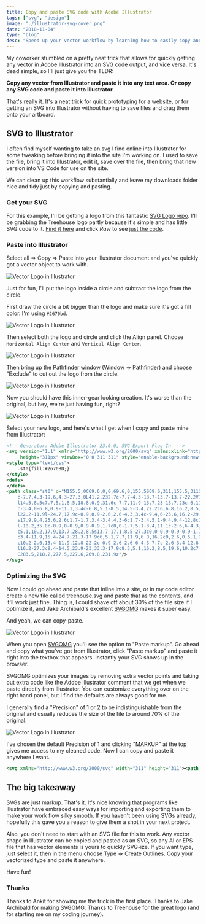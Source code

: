 ```yaml
---
title: Copy and paste SVG code with Adobe Illustrator
tags: ["svg", "design"]
image: "./illustrator-svg-cover.png"
date: "2018-11-04"
type: "blog"
desc: "Speed up your vector workflow by learning how to easily copy and paste SVG between Illustrator and your favorite code editor."
---
```


My coworker stumbled on a pretty neat trick that allows for quickly getting any vector in Adobe Illustrator into an SVG code output, and vice versa. It's dead simple, so I'll just give you the TLDR:

**Copy any vector from Illustrator and paste it into any text area. Or copy any SVG code and paste it into Illustrator.**

That's really it. It's a neat trick for quick prototyping for a website, or for getting an SVG into Illustrator without having to save files and drag them onto your artboard.

## SVG to Illustrator

I often find myself wanting to take an svg I find online into Illustrator for some tweaking before bringing it into the site I'm working on. I used to save the file, bring it into Illustrator, edit it, save over the file, then bring that new version into VS Code for use on the site.

We can clean up this workflow substantially and leave my downloads folder nice and tidy just by copying and pasting.

### Get your SVG

For this example, I'll be getting a logo from this fantastic [SVG Logo repo](https://github.com/gilbarbara/logos). I'll be grabbing the Treehouse logo partly because it's simple and has little SVG code to it. [Find it here](https://github.com/gilbarbara/logos/blob/master/logos/treehouse.svg) and click _Raw_ to see [just the code](https://raw.githubusercontent.com/gilbarbara/logos/master/logos/treehouse.svg).

### Paste into Illustrator

Select all => Copy => Paste into your Illustrator document and you've quickly got a vector object to work with.

![Vector Logo in Illustrator](illustrator-svg-1.png "Vector Logo in Illustrator")

Just for fun, I'll put the logo inside a circle and subtract the logo from the circle.

First draw the circle a bit bigger than the logo and make sure it's got a fill color. I'm using `#2670bd`.

![Vector Logo in Illustrator](illustrator-svg-2.png "Vector Logo in Illustrator")

Then select both the logo and circle and click the Align panel. Choose `Horizontal Align Center` and `Vertical Align Center`.

![Vector Logo in Illustrator](illustrator-svg-3.png "Vector Logo in Illustrator")

Then bring up the Pathfinder window (Window => Pathfinder) and choose "Exclude" to cut out the logo from the circle.

![Vector Logo in Illustrator](illustrator-svg-4.png "Vector Logo in Illustrator")

Now you should have this inner-gear looking creation. It's worse than the original, but hey, we're just having fun, right?

![Vector Logo in Illustrator](illustrator-svg-5.png "Vector Logo in Illustrator")

Select your new logo, and here's what I get when I copy and paste mine from Illustrator:

```svg
<!-- Generator: Adobe Illustrator 23.0.0, SVG Export Plug-In  -->
<svg version="1.1" xmlns="http://www.w3.org/2000/svg" xmlns:xlink="http://www.w3.org/1999/xlink" x="0px" y="0px" width="311px"
	 height="311px" viewBox="0 0 311 311" style="enable-background:new 0 0 311 311;" xml:space="preserve">
<style type="text/css">
	.st0{fill:#2670BD;}
</style>
<defs>
</defs>
<path class="st0" d="M155.5,0C69.6,0,0,69.6,0,155.5S69.6,311,155.5,311S311,241.4,311,155.5S241.4,0,155.5,0z M269.8,231.9L170,289
	c-7.7,4.3-19.6,4.3-27.3,0L41.2,232.7c-7.7-4.3-13.7-13.7-13.7-22.2V101.3c0-8.5,6-19.6,13.7-23.9L141.8,22c7.7-4.3,19.6-4.3,27.3,0
	l14.5,8.5c7.7,5.1,8.5,18.8,0.9,31.6c-7.7,11.9-13.7,23-13.7,23c-6,11.9-21.3,22.2-34.1,24.7l-3.4,0.9c-12.8,2.6-28.2-0.9-34.1-0.9
	c-3.4,0-6.8,0.9-11.1,3.4c-6.8,5.1-8.5,14.5-3.4,22.2c6,6.8,16.2,8.5,23,5.1c1.7-0.9,2.6-2.6,3.4-3.4c1.7-2.6,10.2-3.4,17.1-4.3h5.1
	l22.2-11.9l-24.7,17.9c-0.9,0.9-2.6,2.6-4.3,3.4c-9.4,6-25.6,16.2-29.9,17.1c-2.6,0-5.1,1.7-7.7,3.4c-7.7,6-9.4,16.2-3.4,23.9
	s17.9,9.4,25.6,2.6c1.7-1.7,3.4-3.4,4.3-6c1.7-3.4,5.1-9.4,9.4-12.8c1.7-1.7,6.8-6,9.4-7.7c5.1-3.4,6.8-3.4,8.5,0.9l10.2-21.3
	l-10.2,35.8c-0.9,0-0.9,0.9-0.9,1.7c0,0-1.7,5.1-3.4,11.1c-2.6,6-4.3,11.9-5.1,11.9s-0.9,0.9-1.7,0.9c-10.2,5.1-13.7,17.1-8.5,27.3
	c5.1,10.2,17.9,13.7,28.2,8.5s13.7-17.1,8.5-27.3c0,0-0.9-0.9-0.9-1.7c-0.9-0.9,1.7-11.1,5.1-23.9v-0.9
	c3.4-11.9,15.4-24.7,21.3-17.9c6,5.1,7.7,11.9,6.8,16.2c0,2.6,0,5.1,0.9,7.7c3.4,9.4,13.7,15.4,23,12.8
	c10.2-2.6,15.4-11.9,12.8-22.2c-0.9-2.6-2.6-6-4.3-7.7c-2.6-3.4-12.8-12.8-20.5-23.9l-0.9-0.9c-7.7-11.1-8.5-23.9-2.6-35.8
	l16.2-27.3c9.4-14.5,23.9-23,33.3-17.9c8.5,5.1,16.2,8.5,19.6,10.2c7.7,4.3,13.7,13.7,13.7,22.2v108.4
	C283.5,218.2,277.5,227.6,269.8,231.9z"/>
</svg>
```

### Optimizing the SVG

Now I could go ahead and paste that inline into a site, or in my code editor create a new file called treehouse.svg and paste that as the contents, and it'll work just fine. Thing is, I could shave off about 30% of the file size if I optimize it, and Jake Archibald's excellent [SVGOMG](https://jakearchibald.github.io/svgomg/) makes it super easy.

And yeah, we can copy-paste.

![Vector Logo in Illustrator](illustrator-svg-6.png "Vector Logo in Illustrator")

When you open [SVGOMG](https://jakearchibald.github.io/svgomg/) you'll see the option to "Paste markup". Go ahead and copy what you've got from Illustrator, click "Paste markup" and paste it right into the textbox that appears. Instantly your SVG shows up in the browser.

SVGOMG optimizes your images by removing extra vector points and taking out extra code like the Adobe Illustrator comment that we get when we paste directly from Illustrator. You can customize everything over on the right hand panel, but I find the defaults are always good for me.

I generally find a "Precision" of 1 or 2 to be indistinguishable from the original and usually reduces the size of the file to around 70% of the original.

![Vector Logo in Illustrator](illustrator-svg-7.png "Vector Logo in Illustrator")

I've chosen the default Precision of 1 and clicking "MARKUP" at the top gives me access to my cleaned code. Now I can copy and paste it anywhere I want.

```svg
<svg xmlns="http://www.w3.org/2000/svg" width="311" height="311"><path d="M155.5 0a155.5 155.5 0 1 0 0 311 155.5 155.5 0 0 0 0-311zm114.3 231.9L170 289a30.5 30.5 0 0 1-27.3 0L41.2 232.7a27.5 27.5 0 0 1-13.7-22.2V101.3c0-8.5 6-19.6 13.7-23.9L141.8 22a30.5 30.5 0 0 1 27.3 0l14.5 8.5c7.7 5.1 8.5 18.8.9 31.6-7.7 11.9-13.7 23-13.7 23a53.1 53.1 0 0 1-34.1 24.7l-3.4.9c-12.8 2.6-28.2-.9-34.1-.9-3.4 0-6.8.9-11.1 3.4a16.1 16.1 0 0 0-3.4 22.2c6 6.8 16.2 8.5 23 5.1 1.7-.9 2.6-2.6 3.4-3.4 1.7-2.6 10.2-3.4 17.1-4.3h5.1l22.2-11.9-24.7 17.9c-.9.9-2.6 2.6-4.3 3.4-9.4 6-25.6 16.2-29.9 17.1-2.6 0-5.1 1.7-7.7 3.4-7.7 6-9.4 16.2-3.4 23.9s17.9 9.4 25.6 2.6c1.7-1.7 3.4-3.4 4.3-6 1.7-3.4 5.1-9.4 9.4-12.8 1.7-1.7 6.8-6 9.4-7.7 5.1-3.4 6.8-3.4 8.5.9l10.2-21.3-10.2 35.8c-.9 0-.9.9-.9 1.7 0 0-1.7 5.1-3.4 11.1-2.6 6-4.3 11.9-5.1 11.9s-.9.9-1.7.9a19.8 19.8 0 0 0-8.5 27.3c5.1 10.2 17.9 13.7 28.2 8.5s13.7-17.1 8.5-27.3c0 0-.9-.9-.9-1.7-.9-.9 1.7-11.1 5.1-23.9v-.9c3.4-11.9 15.4-24.7 21.3-17.9 6 5.1 7.7 11.9 6.8 16.2 0 2.6 0 5.1.9 7.7 3.4 9.4 13.7 15.4 23 12.8 10.2-2.6 15.4-11.9 12.8-22.2a23 23 0 0 0-4.3-7.7c-2.6-3.4-12.8-12.8-20.5-23.9l-.9-.9a34 34 0 0 1-2.6-35.8l16.2-27.3c9.4-14.5 23.9-23 33.3-17.9 8.5 5.1 16.2 8.5 19.6 10.2a27.5 27.5 0 0 1 13.7 22.2v108.4c.2 8.6-5.8 18-13.5 22.3z" fill="#2670bd"/></svg>
```

## The big takeaway

SVGs are just markup. That's it. It's nice knowing that programs like Illustrator have embraced easy ways for importing and exporting them to make your work flow silky smooth. If you haven't been using SVGs already, hopefully this gave you a reason to give them a shot in your next project.

Also, you don't need to start with an SVG file for this to work. Any vector shape in Illustrator can be copied and pasted as an SVG, so any AI or EPS file that has vector elements is yours to quickly SVG-ize. If you want type, just select it, then in the menu choose Type => Create Outlines. Copy your vectorized type and paste it anywhere.

Have fun!

### Thanks

Thanks to Ankit for showing me the trick in the first place. Thanks to Jake Archibald for making SVGOMG. Thanks to Treehouse for the great logo (and for starting me on my coding journey).
